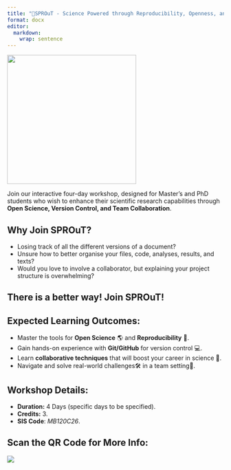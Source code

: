 ```yaml
---
title: "🌱SPROuT - Science Powered through Reproducibility, Openness, and Teamwork"
format: docx
editor: 
  markdown: 
    wrap: sentence
---
```


![](sprout_logo_blue.jpg){width=300 fig-align="center"}

Join our interactive four-day workshop, designed for Master's and PhD students who wish to enhance their scientific research capabilities through **Open Science, Version Control, and Team Collaboration**.

## Why Join SPROuT?
* Losing track of all the different versions of a document?
* Unsure how to better organise your files, code, analyses, results, and texts?
* Would you love to involve a collaborator, but explaining your project structure is overwhelming?

## There is a better way! Join SPROuT!

## Expected Learning Outcomes:
- Master the tools for **Open Science** 🌎 and **Reproducibility** 📜.
- Gain hands-on experience with **Git/GitHub** for version control 💻.
- Learn **collaborative techniques** that will boost your career in science 🤝.
- Navigate and solve real-world challenges🛠️ in a team setting👥.

## Workshop Details:
- **Duration:** 4 Days (specific days to be specified).
- **Credits:** 3.
- **SIS Code**: *MB120C26*.

## Scan the QR Code for More Info:
![](/teaching//SPROuT/qr_code.png)